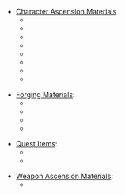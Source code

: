 {{Disambiguation}}
* [[Character Ascension Materials]]
** {{item|Brilliant Diamond Chunk}}
** {{item|Agnidus Agate Chunk}}
** {{item|Varunada Lazurite Chunk}}
** {{item|Nagadus Emerald Chunk}}
** {{item|Vajrada Amethyst Chunk}}
** {{item|Vayuda Turquoise Chunk}}
** {{item|Shivada Jade Chunk}}
** {{item|Prithiva Topaz Chunk}}

* [[Forging Materials]]:
** {{item|Crystal Chunk}}
** {{item|Iron Chunk}}
** {{item|Magical Crystal Chunk}}
** {{item|White Iron Chunk}}

* [[:Category:Quest Items|Quest Items]]:
** {{item|Hard Crystal Chunk}}
** {{item|Hard Iron Chunk}}

* [[Weapon Ascension Materials]]:
** {{item|Chunk of Aerosiderite}}